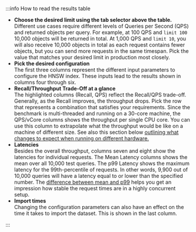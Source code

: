 :::info How to read the results table
<ul>
  <li>
    <strong>Choose the desired limit using the tab selector above the table.</strong> <br/>
    Different use cases require different levels of Queries per Second (QPS)
    and returned objects per query. For example, at 100 QPS and <code>limit 100</code>
    10,000 objects will be returned in total. At 1,000 QPS and <code>limit 10</code>, you
    will also receive 10,000 objects in total as each request contains fewer
    objects, but you can send more requests in the same timespan. Pick the
    value that matches your desired limit in production most closely.
  </li>
  <li>
    <strong>Pick the desired configuration</strong> <br/>
    The first three columns represent the different input parameters to configure the HNSW index. These inputs lead to the results shown in columns four through six.
  </li>
  <li>
    <strong>Recall/Throughput Trade-Off at a glance</strong> <br/>
    The highlighted columns (Recall, QPS) reflect the Recall/QPS trade-off.
    Generally, as the Recall improves, the throughput drops. Pick the row
    that represents a combination that satisfies your requirements. Since
    the benchmark is multi-threaded and running on a 30-core machine, the
    QPS/vCore columns shows the throughput per single CPU core. You can use
    this column to extrapolate what the throughput would be like on a
    machine of different size. See also this section below 
    <a href="#what-happens-if-i-run-with-fewer-or-more-cpu-cores-than-on-the-example-test-machine">outlining what changes to expect when running on different hardware.</a>
  </li>
  <li>
    <strong>Latencies</strong> <br/>
    Besides the overall throughput, columns seven and eight show the
    latencies for individual requests. The Mean Latency columns shows the
    mean over all 10,000 test queries. The p99 Latency shows the maximum
    latency for the 99th-percentile of requests. In other words, 9,900 out
    of 10,000 queries will have a latency equal to or lower than the
    specified number. The <a href="#what-is-a-p99-latency">difference
      between mean and p99</a> helps you get an impression how stable the
    request times are in a highly concurrent setup.
  </li>
  <li>
    <strong>Import times</strong> <br/>
    Changing the configuration parameters can also have an effect on the
    time it takes to import the dataset. This is shown in the last column.
  </li>
</ul>
:::